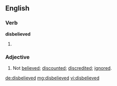 ==English==

===Verb===
'''disbelieved'''

# {{past of|[[disbelieve]]}}

===Adjective===
{{en-adj}}

# Not [[believed]]; [[discounted]]; [[discredited]]; [[ignored]].

[[de:disbelieved]]
[[mg:disbelieved]]
[[vi:disbelieved]]